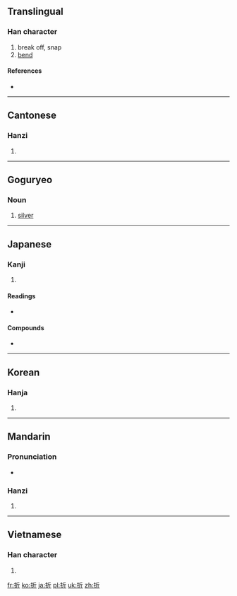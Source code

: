 ==Translingual==

===Han character===
{{Han char|rn=64|rad=手|as=04|sn=7|four=5202<sub>1</sub>|canj=手竹一中 (QHML)}}

# break off, snap
# [[bend]]

====References====
* {{Han ref|kx=0422.040|dkj=11890|dj=0770.010|hdz=31838.070|uh=6298|ud=25240|bh=A7E9|bd=42985}}

----

==Cantonese==

===Hanzi===
{{yue-hanzi|jyut=|y=jit3}}

# {{defn|lang=yue|sort=手04}}

----

==Goguryeo==
===Noun===
{{head|zkg|noun|tr=chiar}}

# [[silver]]

----

==Japanese==

===Kanji===
{{ja-kanji|grade=4|rs=手04}}

# {{defn|lang=ja|sort=手04}}

====Readings====
* {{ja-readings|on=[[せつ]] (setsu), [[せち]] (sechi)|kun=[[おる]] (oru), [[おれる]] (oreru), [[くじく]] (kujiku)}}

====Compounds====
* {{term|折紙||tr=[[おりがみ]], [[origami]]|lang=ja|sc=Jpan}}

----

==Korean==

===Hanja===
{{ko-hanja|hangeul=[[절]], [[제]]|eumhun=|rv=jeol, je|mr=chŏl, che|y=cel, cey}}

# {{defn|lang=ko|sort=手04}}

----

==Mandarin==

===Pronunciation===
* {{audio|Zh-zhé.ogg|Audio}}

===Hanzi===
{{cmn-hanzi|pin=[[shé]] ([[she2]]), [[zhē]] ([[zhe1]]), [[zhé]] ([[zhe2]])|wg=she<sup>2</sup>, che<sup>1</sup>, che<sup>2</sup>}}

# {{defn|lang=cmn|sort=手04}}

----

==Vietnamese==

===Han character===
{{vi-hantu|[[chiết]], [[chẹt]], [[chết]], [[chệch]], [[chịt]], [[giết]], [[nhét]], [[nhít]], [[siết]], [[xít]], [[xiết]], [[chét]], [[chít]], [[díp]], [[gãy]], [[gẩy]], [[giẹp]], [[giỡn]], [[trét]], [[triếp]]|rs=手04}}

# {{defn|lang=vi|sort=手04}}

[[fr:折]]
[[ko:折]]
[[ja:折]]
[[pl:折]]
[[uk:折]]
[[zh:折]]